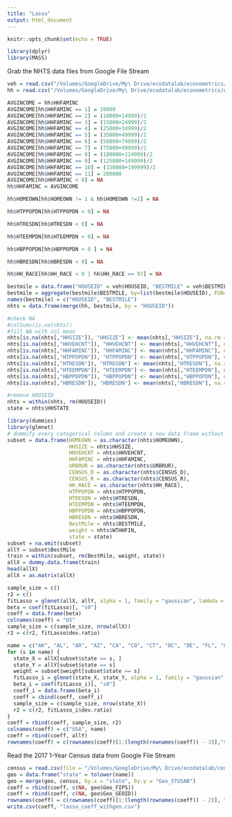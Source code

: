 ```yaml
---
title: "Lasso"
output: html_document
---
```


```r
knitr::opts_chunk$set(echo = TRUE)
```

```r
library(dplyr)
library(MASS)
```


Grab the NHTS data files from Google File Stream
```r
veh = read.csv("/Volumes/GoogleDrive/My\ Drive/ecodatalab/econometrics/nhts/data/2017_NHTS/vehpub.csv")
hh = read.csv("/Volumes/GoogleDrive/My\ Drive/ecodatalab/econometrics/nhts/data/2017_NHTS/hhpub.csv")
```


```r
AVGINCOME = hh$HHFAMINC
AVGINCOME[hh$HHFAMINC == 1] = 10000
AVGINCOME[hh$HHFAMINC == 2] = (10000+14999)/2
AVGINCOME[hh$HHFAMINC == 3] = (15000+24999)/2
AVGINCOME[hh$HHFAMINC == 4] = (25000+34999)/2
AVGINCOME[hh$HHFAMINC == 5] = (35000+49999)/2
AVGINCOME[hh$HHFAMINC == 6] = (50000+74999)/2
AVGINCOME[hh$HHFAMINC == 7] = (75000+99999)/2
AVGINCOME[hh$HHFAMINC == 8] = (100000+124999)/2
AVGINCOME[hh$HHFAMINC == 9] = (125000+149999)/2
AVGINCOME[hh$HHFAMINC == 10] = (150000+199999)/2
AVGINCOME[hh$HHFAMINC == 11] = 200000
AVGINCOME[hh$HHFAMINC < 0] = NA
hh$HHFAMINC = AVGINCOME

hh$HOMEOWN[hh$HOMEOWN != 1 & hh$HOMEOWN !=2] = NA

hh$HTPPOPDN[hh$HTPPOPDN < 0] = NA

hh$HTRESDN[hh$HTRESDN < 0] = NA

hh$HTEEMPDN[hh$HTEEMPDN < 0] = NA

hh$HBPPOPDN[hh$HBPPOPDN < 0 ] = NA

hh$HBRESDN[hh$HBRESDN < 0] = NA

hh$HH_RACE[hh$HH_RACE < 0 | hh$HH_RACE == 97] = NA
```

```r
bestmile = data.frame("HOUSEID" = veh$HOUSEID, "BESTMILE" = veh$BESTMILE)
bestmile = aggregate(bestmile$BESTMILE, by=list(bestmile$HOUSEID), FUN=sum)
names(bestmile) = c("HOUSEID", "BESTMILE")
nhts = data.frame(merge(hh, bestmile, by = "HOUSEID"))
```

```r
#check NA
#colSums(is.na(nhts))
#fill NA with col mean
nhts[is.na(nhts[,"HHSIZE"]), "HHSIZE"] <- mean(nhts[,"HHSIZE"], na.rm = TRUE)
nhts[is.na(nhts[,"HHVEHCNT"]), "HHVEHCNT"] <- mean(nhts[,"HHVEHCNT"], na.rm = TRUE)
nhts[is.na(nhts[,"HHFAMINC"]), "HHFAMINC"] <- mean(nhts[,"HHFAMINC"], na.rm = TRUE)
nhts[is.na(nhts[,"HTPPOPDN"]), "HTPPOPDN"] <- mean(nhts[,"HTPPOPDN"], na.rm = TRUE)
nhts[is.na(nhts[,"HTRESDN"]), "HTRESDN"] <- mean(nhts[,"HTRESDN"], na.rm = TRUE)
nhts[is.na(nhts[,"HTEEMPDN"]), "HTEEMPDN"] <- mean(nhts[,"HTEEMPDN"], na.rm = TRUE)
nhts[is.na(nhts[,"HBPPOPDN"]), "HBPPOPDN"] <- mean(nhts[,"HBPPOPDN"], na.rm = TRUE)
nhts[is.na(nhts[,"HBRESDN"]), "HBRESDN"] <- mean(nhts[,"HBRESDN"], na.rm = TRUE)

#remove HOUSEID
nhts = within(nhts, rm(HOUSEID))
state = nhts$HHSTATE
```

```r
library(dummies)
library(glmnet)
# dummify every categorical column and create a new data frame without the y column SalePrice.
subset = data.frame(HOMEOWN = as.character(nhts$HOMEOWN), 
                    HHSIZE = nhts$HHSIZE, 
                    HHVEHCNT = nhts$HHVEHCNT, 
                    HHFAMINC = nhts$HHFAMINC, 
                    URBRUR = as.character(nhts$URBRUR), 
                    CENSUS_D = as.character(nhts$CENSUS_D), 
                    CENSUS_R = as.character(nhts$CENSUS_R), 
                    HH_RACE = as.character(nhts$HH_RACE), 
                    HTPPOPDN = nhts$HTPPOPDN, 
                    HTRESDN = nhts$HTRESDN, 
                    HTEEMPDN = nhts$HTEEMPDN, 
                    HBPPOPDN = nhts$HBPPOPDN, 
                    HBRESDN = nhts$HBRESDN,
                    BestMile = nhts$BESTMILE,
                    weight = nhts$WTHHFIN,
                    state = state)
subset = na.omit(subset)
allY = subset$BestMile
train = within(subset, rm(BestMile, weight, state))
allX = dummy.data.frame(train)
head(allX)
allX = as.matrix(allX)
```

```r
sample_size = c()
r2 = c()
fitLasso = glmnet(allX, allY, alpha = 1, family = "gaussian", lambda = 0.01, intercept = TRUE, weights = subset$weight)
beta = coef(fitLasso)[, "s0"]
coeff = data.frame(beta)
colnames(coeff) = "US"
sample_size = c(sample_size, nrow(allX))
r2 = c(r2, fitLasso$dev.ratio)
```

```r
name = c("AK", "AL", "AR", "AZ", "CA", "CO", "CT", "DC", "DE", "FL", "GA", "HI", "IA", "ID", "IL", "IN", "KS", "KY", "LA", "MA", "MD", "ME", "MI", "MN", "MO", "MS", "MT", "NC", "ND", "NE", "NH", "NJ", "NM", "NV", "NY", "OH", "OK", "OR", "PA", "RI", "SC", "SD", "TN", "TX", "UT", "VA", "VT", "WA", "WI", "WV", "WY")
for (s in name) {
  state_X = allX[subset$state == s, ]
  state_Y = allY[subset$state == s]
  weight = subset$weight[subset$state == s]
  fitLasso_i = glmnet(state_X, state_Y, alpha = 1, family = "gaussian", lambda = 0.01, intercept = TRUE, weights = weight)
  beta_i = coef(fitLasso_i)[, "s0"]
  coeff_i = data.frame(beta_i)
  coeff = cbind(coeff, coeff_i)
  sample_size = c(sample_size, nrow(state_X))
  r2 = c(r2, fitLasso_i$dev.ratio)
}
coeff = rbind(coeff, sample_size, r2)
colnames(coeff) = c("USA", name)
coeff = rbind(coeff, allY)
rownames(coeff) = c(rownames(coeff)[1:(length(rownames(coeff)) - 3)],"Sample Size", "R square", "BestMile")
```

Read the 2017 1-Year Census data from Google File Stream
```r
census = read.csv(file = "/Volumes/GoogleDrive/My\ Drive/ecodatalab/census/results/STATE/2017_1YR_STATES_CLEAN.csv", stringsAsFactors = FALSE)
geo = data.frame("state" = tolower(name))
geo = merge(geo, census, by.x = "state", by.y = "Geo_STUSAB")
coeff = rbind(coeff, c(NA, geo$Geo_FIPS))
coeff = rbind(coeff, c(NA, geo$Geo_GEOID))
rownames(coeff) = c(rownames(coeff)[1:(length(rownames(coeff)) - 2)], "Geo_FIPS", "Geo_GEOID")
write.csv(coeff, "lasso_coeff_withgeo.csv")
```

